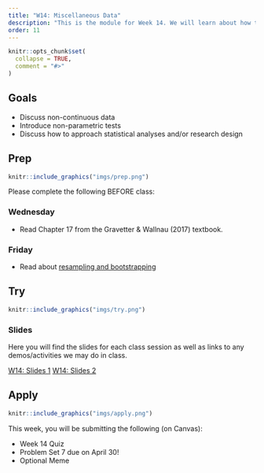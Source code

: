 ```yaml
---
title: "W14: Miscellaneous Data"
description: "This is the module for Week 14. We will learn about how to model data that violate assumptions or have formats that we haven't discussed yet!"
order: 11
---
```


```r
knitr::opts_chunk$set(
  collapse = TRUE,
  comment = "#>"
)
```

## Goals

- Discuss non-continuous data
- Introduce non-parametric tests
- Discuss how to approach statistical analyses and/or research design

## Prep 

:::::{.card .border .border-2 .border-info}
:::: {.grid .g-0}
::: {.g-col-3}
:::: {.card-body}

```r
knitr::include_graphics("imgs/prep.png")
```

::::
:::

::: {.g-col-9}
:::: {.card-body}

Please complete the following BEFORE class:

### Wednesday


- Read Chapter 17 from the Gravetter & Wallnau (2017) textbook.


### Friday

- Read about [resampling and bootstrapping](https://statsthinking21.github.io/statsthinking21-core-site/resampling-and-simulation.html)


::::
:::
::::
:::::

## Try {.mt-5}

:::::{.card .border .border-2 .border-info}
:::: {.grid .g-0}
::: {.g-col-3}
:::: {.card-body}

```r
knitr::include_graphics("imgs/try.png")
```

::::
:::

::: {.g-col-9}
:::: {.card-body}

### Slides

Here you will find the slides for each class session as well as links to any demos/activities we may do in class.

<a class="btn btn-outline-info" href="" role="button" target="_blank">W14: Slides 1</a>
<a class="btn btn-outline-info" href="" role="button" target="_blank">W14: Slides 2</a>


::::
:::


::::
:::::

## Apply {.mt-5}

:::::{.card .border .border-2 .border-info}
:::: {.grid .g-0}
::: {.g-col-3}
:::: {.card-body}

```r
knitr::include_graphics("imgs/apply.png")
```

::::
:::

::: {.g-col-9}
:::: {.card-body}

This week, you will be submitting the following (on Canvas):

- Week 14 Quiz
- Problem Set 7 due on April 30!
- Optional Meme

::::
:::


::::
:::::